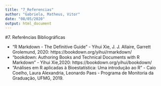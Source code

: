 ---
title: "7_Referencias"
author: "Gabriela, Matheus, Vitor"
date: "08/05/2020"
output: html_document
---

#7. Referências Bibliográficas

* "R Markdown - The Definitive Guide" - Yihui Xie, J. J. Allaire, Garrett Grolemund, 2020: https://bookdown.org/yihui/rmarkdown/
* "bookdown: Authoring Books and Technical Documents with R Markdown" - Yihui Xie,2020:
https://bookdown.org/yihui/bookdown/
* "Análises em R aplicadas à Bioestatística: Uma introdução ao R" - Caio Coelho, Laura Alexandria, Leonardo Paes - Programa de Monitoria da Graduação, UFMG, 2019.




 